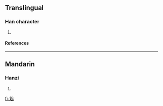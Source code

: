 ==Translingual==
===Han character===
{{Han char|rn=86|rad=火|as=09|sn=13|four=9686<sub>0</sub>|canj=火口口口 (FRRR)}}
# {{defn|Han|sort=火09}}
====References====
{{Han ref|kx=0678.161|dkj=19247|hdz=32218.030|uh=7170|ud=29040|bh=DE7B|bd=56955}}

----
==Mandarin==
===Hanzi===
{{cmn-hanzi|pin=[[gào]] ([[gao4]])|wg=kao<sup>4</sup>}}
# {{defn|Mandarin}}

[[fr:煰]]
